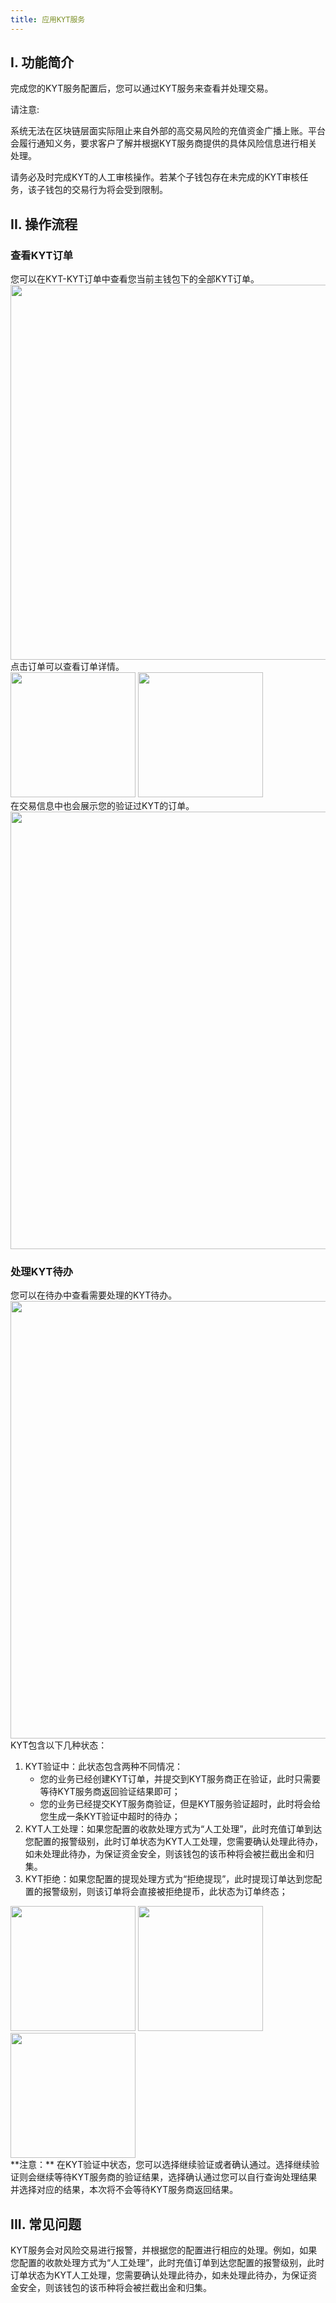 ```yaml
---
title: 应用KYT服务
---
```


## I. 功能简介

完成您的KYT服务配置后，您可以通过KYT服务来查看并处理交易。 

<Warning>
请注意:

系统无法在区块链层面实际阻止来自外部的高交易风险的充值资金广播上账。平台会履行通知义务，要求客户了解并根据KYT服务商提供的具体风险信息进行相关处理。

请务必及时完成KYT的人工审核操作。若某个子钱包存在未完成的KYT审核任务，该子钱包的交易行为将会受到限制。
</Warning>


## II. 操作流程

### 查看KYT订单

<Steps>
<Step title="在KYT-KYT订单中查看">
您可以在KYT-KYT订单中查看您当前主钱包下的全部KYT订单。

<div className="w-full flex items-center justify-center">
    <img src="/images/user-guide/okyt1cn.png" width="600"/>
</div>
</Step>

<Step title="查看详情">
点击订单可以查看订单详情。

<div className="w-full flex items-center justify-center">
<CardGroup cols={2}>
    <img src="/images/user-guide/okyt2cn.png" width="200"/> 
    <img src="/images/user-guide/okyt3cn.png" width="200"/>
</CardGroup>
</div>

</Step>

<Step title="在交易信息中查看">
在交易信息中也会展示您的验证过KYT的订单。

<div className="w-full flex items-center justify-center">
    <img src="/images/user-guide/okyt4cn.png" width="700"/> 
</div>

</Step>
</Steps>


### 处理KYT待办
<Steps>
<Step title="在待办中查看">
您可以在待办中查看需要处理的KYT待办。
<div className="w-full flex items-center justify-center">
    <img src="/images/user-guide/okyt7cn.png" width="700"/> 
</div>
</Step>

<Step title="KYT状态">
KYT包含以下几种状态：

1. KYT验证中：此状态包含两种不同情况：
    - 您的业务已经创建KYT订单，并提交到KYT服务商正在验证，此时只需要等待KYT服务商返回验证结果即可；
    - 您的业务已经提交KYT服务商验证，但是KYT服务验证超时，此时将会给您生成一条KYT验证中超时的待办；
2. KYT人工处理：如果您配置的收款处理方式为“人工处理”，此时充值订单到达您配置的报警级别，此时订单状态为KYT人工处理，您需要确认处理此待办，如未处理此待办，为保证资金安全，则该钱包的该币种将会被拦截出金和归集。
3. KYT拒绝：如果您配置的提现处理方式为“拒绝提现”，此时提现订单达到您配置的报警级别，则该订单将会直接被拒绝提币，此状态为订单终态；

<div className="w-full flex items-center justify-center">
<CardGroup cols={3}>
    <img src="/images/user-guide/okyt9cn.png" width="200"/> 
    <img src="/images/user-guide/okyt10cn.png" width="200"/>
      <img src="/images/user-guide/okyt6cn.png" width="200"/>
</CardGroup>
</div>

<warning>
**注意：** 在KYT验证中状态，您可以选择继续验证或者确认通过。选择继续验证则会继续等待KYT服务商的验证结果，选择确认通过您可以自行查询处理结果并选择对应的结果，本次将不会等待KYT服务商返回结果。
</warning>
</Step>
</Steps>


## III. 常见问题

<Accordion title="KYT服务如何处理风险交易？">
KYT服务会对风险交易进行报警，并根据您的配置进行相应的处理。例如，如果您配置的收款处理方式为“人工处理”，此时充值订单到达您配置的报警级别，此时订单状态为KYT人工处理，您需要确认处理此待办，如未处理此待办，为保证资金安全，则该钱包的该币种将会被拦截出金和归集。
</Accordion>